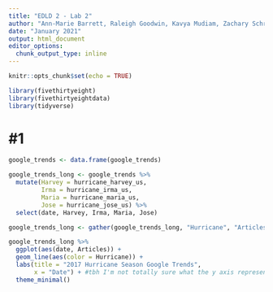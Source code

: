 ```yaml
---
title: "EDLD 2 - Lab 2"
author: "Ann-Marie Barrett, Raleigh Goodwin, Kavya Mudiam, Zachary Schroeder,  Vinita Vader"
date: "January 2021"
output: html_document
editor_options: 
  chunk_output_type: inline
---
```


```r
knitr::opts_chunk$set(echo = TRUE)
```

```r
library(fivethirtyeight)
library(fivethirtyeightdata)
library(tidyverse)

```

# #1
```r
google_trends <- data.frame(google_trends)

google_trends_long <- google_trends %>% 
  mutate(Harvey = hurricane_harvey_us,
         Irma = hurricane_irma_us,
         Maria = hurricane_maria_us,
         Jose = hurricane_jose_us) %>% 
  select(date, Harvey, Irma, Maria, Jose)

google_trends_long <- gather(google_trends_long, "Hurricane", "Articles", Harvey:Jose, factor_key = T)

google_trends_long %>% 
  ggplot(aes(date, Articles)) + 
  geom_line(aes(color = Hurricane)) +
  labs(title = "2017 Hurricane Season Google Trends",
       x = "Date") + #tbh I'm not totally sure what the y axis represents lol
  theme_minimal()


```

